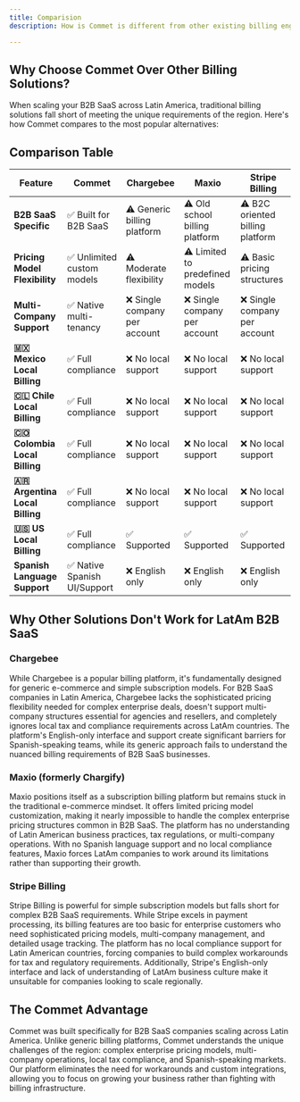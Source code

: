 ```yaml
---
title: Comparision
description: How is Commet is different from other existing billing engines?

---
```


## Why Choose Commet Over Other Billing Solutions?

When scaling your B2B SaaS across Latin America, traditional billing solutions fall short of meeting the unique requirements of the region. Here's how Commet compares to the most popular alternatives:

## Comparison Table

| Feature | Commet | Chargebee | Maxio | Stripe Billing |
|---------|--------|-----------|-------|----------------|
| **B2B SaaS Specific** | ✅ Built for B2B SaaS | ⚠️ Generic billing platform | ⚠️ Old school billing platform | ⚠️ B2C oriented billing platform |
| **Pricing Model Flexibility** | ✅ Unlimited custom models | ⚠️ Moderate flexibility | ⚠️ Limited to predefined models | ⚠️ Basic pricing structures |
| **Multi-Company Support** | ✅ Native multi-tenancy | ❌ Single company per account | ❌ Single company per account | ❌ Single company per account |
| **🇲🇽 Mexico Local Billing** | ✅ Full compliance | ❌ No local support | ❌ No local support | ❌ No local support |
| **🇨🇱 Chile Local Billing** | ✅ Full compliance | ❌ No local support | ❌ No local support | ❌ No local support |
| **🇨🇴 Colombia Local Billing** | ✅ Full compliance | ❌ No local support | ❌ No local support | ❌ No local support |
| **🇦🇷 Argentina Local Billing** | ✅ Full compliance | ❌ No local support | ❌ No local support | ❌ No local support |
| **🇺🇸 US Local Billing** | ✅ Full compliance | ✅ Supported | ✅ Supported | ✅ Supported |
| **Spanish Language Support** | ✅ Native Spanish UI/Support | ❌ English only | ❌ English only | ❌ English only |

## Why Other Solutions Don't Work for LatAm B2B SaaS

### Chargebee
While Chargebee is a popular billing platform, it's fundamentally designed for generic e-commerce and simple subscription models. For B2B SaaS companies in Latin America, Chargebee lacks the sophisticated pricing flexibility needed for complex enterprise deals, doesn't support multi-company structures essential for agencies and resellers, and completely ignores local tax and compliance requirements across LatAm countries. The platform's English-only interface and support create significant barriers for Spanish-speaking teams, while its generic approach fails to understand the nuanced billing requirements of B2B SaaS businesses.

### Maxio (formerly Chargify)
Maxio positions itself as a subscription billing platform but remains stuck in the traditional e-commerce mindset. It offers limited pricing model customization, making it nearly impossible to handle the complex enterprise pricing structures common in B2B SaaS. The platform has no understanding of Latin American business practices, tax regulations, or multi-company operations. With no Spanish language support and no local compliance features, Maxio forces LatAm companies to work around its limitations rather than supporting their growth.

### Stripe Billing
Stripe Billing is powerful for simple subscription models but falls short for complex B2B SaaS requirements. While Stripe excels in payment processing, its billing features are too basic for enterprise customers who need sophisticated pricing models, multi-company management, and detailed usage tracking. The platform has no local compliance support for Latin American countries, forcing companies to build complex workarounds for tax and regulatory requirements. Additionally, Stripe's English-only interface and lack of understanding of LatAm business culture make it unsuitable for companies looking to scale regionally.

## The Commet Advantage

Commet was built specifically for B2B SaaS companies scaling across Latin America. Unlike generic billing platforms, Commet understands the unique challenges of the region: complex enterprise pricing models, multi-company operations, local tax compliance, and Spanish-speaking markets. Our platform eliminates the need for workarounds and custom integrations, allowing you to focus on growing your business rather than fighting with billing infrastructure.
